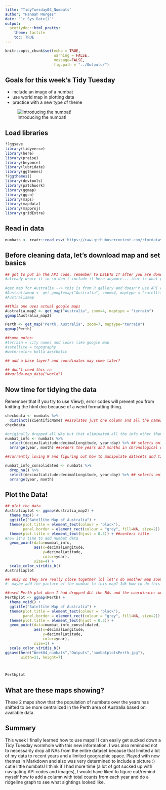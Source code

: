 ```yaml
---
title: "TidyTuesday04_Numbats"
author: "Hannah Merges"
date: "`r Sys.Date()`"
output: 
  prettydoc::html_pretty:
    theme: tactile
    toc: TRUE
---
```


```r
knitr::opts_chunk$set(echo = TRUE, 
                      warning = FALSE, 
                      message=FALSE, 
                      fig.path = "../Outputs/")
```
## Goals for this week's Tidy Tuesday 
-  include an image of a numbat 
-  use world map in plotting data 
-  practice with a new type of theme 

![Introducing the numbat!](https://images.squarespace-cdn.com/content/v1/5308542ce4b0dd985a42b5ef/1395619568126-2FTO0VO0G0Z8NTGD6WVZ/about.jpg?format=1500w)

## Load libraries 
```r
??ggsave
library(tidyverse)
library(here)
library(praise)
library(beyonce)
library(lubridate)
library(ggthemes)
??ggthemes()
library(devtools)
library(patchwork)
library(ggmap)
library(ggsn)
library(maps)
library(mapdata)
library(mapproj)
library(gridExtra)
```

## Read in data 
```r
numbats <- readr::read_csv('https://raw.githubusercontent.com/rfordatascience/tidytuesday/master/data/2023/2023-03-07/numbats.csv')
```

## Before cleaning data, let's download map and set basics 
```r
## got to put in the API code, remember to DELETE IT after you are done loading it 
#already wrote it in so don't include it here anymore... that is what got me into trouble earlier 
 
#get map for Australia --> this is from R gallery and doesn't use API code
#Australiamap <- get_googlemap("Australia", zoom=4, maptype = "satellite")
#Australiamap

##this one uses actual google maps 
Australia_map2 <- get_map("Australia", zoom=4, maptype = "terrain")
ggmap(Australia_map2)

Perth <- get_map("Perth, Australia", zoom=7, maptype="terrain")
ggmap(Perth)

##some notes: 
#terrain = city names and looks like google map 
#satellite = topography 
#watercolor= hella aesthetic 

## add a base layer? and coordinates may come later? 

## don't need this rn 
##world<-map_data("world")

```

## Now time for tidying the data
Remember that if you try to use View(), error codes will prevent you from knitting the html doc because of a weird formatting thing. 

```r
checkdata <- numbats %>% 
  distinct(scientificName) ##isolates just one column and all the names in that column, was curious how many diff spp there were  
checkdata

#originally dropped all NAs but that eliminated all the info other than from right near Perth 
numbat_info <- numbats %>% 
  select(decimalLatitude:decimalLongitude, year:day) %>% ## selects only these columns 
  arrange(year, month) ##orders the years and months in chronological order 

##currently loving R and figuring out how to manipulate datasets and tidying data :) - this quickly changed on hour 2 

numbat_info_consolidated <- numbats %>% 
  drop_na() %>% 
  select(decimalLatitude:decimalLongitude, year:day) %>% ## selects only these columns 
  arrange(year, month)

```

## Plot the Data! 

```r
## plot the data 
Australiaplot <- ggmap(Australia_map2) +
  theme_map() + 
  ggtitle("Satellite Map of Australia") + 
  theme(plot.title = element_text(colour = "black"), 
        panel.border = element_rect(colour = "grey", fill=NA, size=2)) + ##puts a nice border
  theme(plot.title = element_text(hjust = 0.5)) + ##centers title 
#now it's time to add numbat data
  geom_point(data=numbat_info, 
             aes(x=decimalLongitude, 
                 y=decimalLatitude, 
                 color=year), 
             size=4) + 
  scale_color_viridis_b()
Australiaplot

## okay so they are really close together lol let's do another map zooming in -- this is because I dropped all the NAs so this is JUST full data 
#- maybe add the picture of the numbat to this map? Idk how to do this yet 

##used Perth plot when I had dropped ALL the NAs and the coordinates were consolidated strictly to Perth 
Perthplot <- ggmap(Perth) + 
  theme_void() + 
  ggtitle("Satellite Map of Australia") + 
  theme(plot.title = element_text(colour = "black"), 
        panel.border = element_rect(colour = "grey", fill=NA, size=2)) + 
  theme(plot.title = element_text(hjust = 0.5)) + 
  geom_point(data=numbat_info_consolidated, 
             aes(x=decimalLongitude, 
                 y=decimalLatitude, 
                 color=year), 
             size=1) + 
  scale_color_viridis_b() 
ggsave(here("Week04_numbats","Outputs","numbatplotsPerth.jpg"), 
       width=11, height=7)



Perthplot


```
## What are these maps showing?  
These 2 maps show that the population of numbats over the years has shifted to be more centralized in the Perth area of Australia based on available data. 

## Summary  
This week I finally learned how to use maps!! I can easily get sucked down a Tidy Tuesday wormhole with this new information. 
I was also reminded not to necessarily drop all NAs from the entire dataset because that limited a lot of my data to recent years and a limited geographic space. 
Played with new themes in Markdown and also was very determined to include a picture :) cutie little numbats! 
I think if I had more time (a lot of got sucked up with navigating API codes and images), I would have liked to figure out/remind myself how to add a column with total counts from each year and do a ridgeline graph to see what sightings looked like. 

